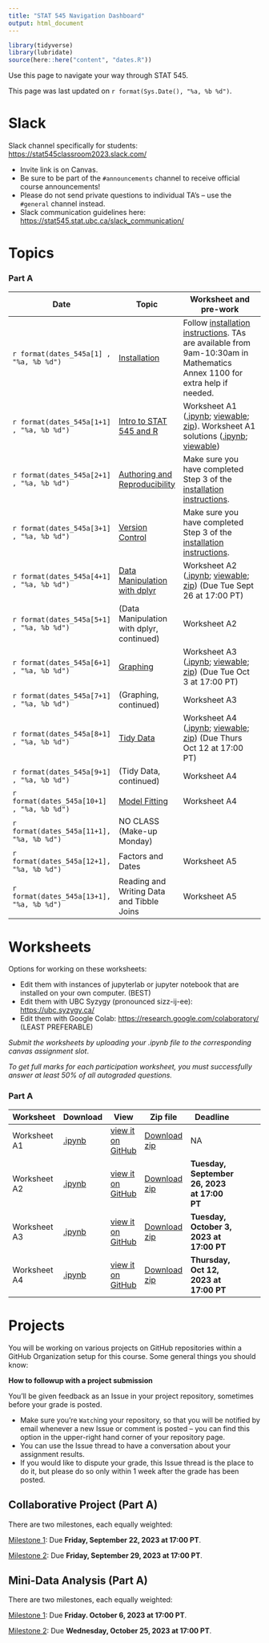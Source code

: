 ```yaml
---
title: "STAT 545 Navigation Dashboard"
output: html_document
---
```


```r
library(tidyverse)
library(lubridate)
source(here::here("content", "dates.R"))
```

Use this page to navigate your way through STAT 545.

This page was last updated on `r format(Sys.Date(), "%a, %b %d")`.

# Slack

Slack channel specifically for students: <https://stat545classroom2023.slack.com/>

-   Invite link is on Canvas. 
-   Be sure to be part of the `#announcements` channel to receive official course announcements!
-   Please do not send private questions to individual TA's -- use the `#general` channel instead.
-   Slack communication guidelines here: <https://stat545.stat.ubc.ca/slack_communication/>

# Topics

### Part A

| Date                                       | Topic                                                                                  | Worksheet and pre-work                                                                                                                                                                                                                                                                                                                                                                                                                                                                                                                                                                                                                                                                                 |
|----------|----------|-----------------------------------------------------|
| `r format(dates_545a[1] , "%a, %b %d")`    | [Installation](/notes/notes-a00)                                                       | Follow [installation instructions](/notes/notes-a00). TAs are available from 9am-10:30am in Mathematics Annex 1100 for extra help if needed.                                                                                                                                                                                                                                                                                                                                                                                                                                                                                                                                                           |
| `r format(dates_545a[1+1] , "%a, %b %d")`  | [Intro to STAT 545 and R](/notes/notes-a01)                                            | Worksheet A1 ([.ipynb](https://raw.githubusercontent.com/UBC-STAT/stat545.stat.ubc.ca/master/content/worksheets/worksheet_a01.ipynb); [viewable](https://github.com/UBC-STAT/stat545.stat.ubc.ca/blob/master/content/worksheets/worksheet_a01.ipynb); [zip](https://github.com/UBC-STAT/stat545.stat.ubc.ca/raw/master/content/worksheets/worksheet_a01.ipynb.zip)). Worksheet A1 solutions ([.ipynb](https://raw.githubusercontent.com/UBC-STAT/stat545.stat.ubc.ca/master/content/worksheets/worksheet_a01_solutions.ipynb); [viewable](https://github.com/UBC-STAT/stat545.stat.ubc.ca/blob/master/content/worksheets/worksheet_a01_solutions.ipynb)) |
| `r format(dates_545a[2+1] , "%a, %b %d")`  | [Authoring and Reproducibility](/notes/notes-a03)                                                          | Make sure you have completed Step 3 of the [installation instructions](/notes/notes-a00).                                                                                                                                                                                                                                                                                                                                                                                                                                                                                                                                                                                                              |
| `r format(dates_545a[3+1] , "%a, %b %d")`  | [Version Control](/notes/notes-a02)                                                    | Make sure you have completed Step 3 of the [installation instructions](/notes/notes-a00).                                                                                                                                                                                                                                                                                                                                                                                                                                                                                                                                                                                                              |
| `r format(dates_545a[4+1] , "%a, %b %d")`  | [Data Manipulation with dplyr](/notes/notes-a04) | Worksheet A2  ([.ipynb](https://raw.githubusercontent.com/UBC-STAT/stat545.stat.ubc.ca/master/content/worksheets/worksheet_a02.ipynb); [viewable](https://github.com/UBC-STAT/stat545.stat.ubc.ca/blob/master/content/worksheets/worksheet_a02.ipynb); [zip](https://github.com/UBC-STAT/stat545.stat.ubc.ca/raw/master/content/worksheets/worksheet_a02.ipynb.zip)) (Due Tue Sept 26 at 17:00 PT)                                                                                                                                                                                                                                                                                  |
| `r format(dates_545a[5+1] , "%a, %b %d")`  | (Data Manipulation with dplyr, continued)                                              | Worksheet A2                                                                                                                                                                                                                                                                                                                                                                                                                                                                                                                                                                                                                                                                                           |
| `r format(dates_545a[6+1] , "%a, %b %d")`  |  [Graphing](/notes/notes-a06)                                          | Worksheet A3  ([.ipynb](https://raw.githubusercontent.com/UBC-STAT/stat545.stat.ubc.ca/master/content/worksheets/worksheet_a03.ipynb); [viewable](https://github.com/UBC-STAT/stat545.stat.ubc.ca/blob/master/content/worksheets/worksheet_a03.ipynb); [zip](https://github.com/UBC-STAT/stat545.stat.ubc.ca/raw/master/content/worksheets/worksheet_a03.ipynb.zip)) (Due Tue Oct 3 at 17:00 PT)                                                                                                                                                                                                                                                                                                                            |
| `r format(dates_545a[7+1] , "%a, %b %d")`  | (Graphing, continued)                                                                  | Worksheet A3                                                                                                                                                                                                                                                                                                                                                                                                                                                                                                                                                                                                                                                                                           |
| `r format(dates_545a[8+1] , "%a, %b %d")`  | [Tidy Data](/notes/notes-a08)                               | Worksheet A4  ([.ipynb](https://raw.githubusercontent.com/UBC-STAT/stat545.stat.ubc.ca/master/content/worksheets/worksheet_a04.ipynb); [viewable](https://github.com/UBC-STAT/stat545.stat.ubc.ca/blob/master/content/worksheets/worksheet_a04.ipynb); [zip](https://github.com/UBC-STAT/stat545.stat.ubc.ca/raw/master/content/worksheets/worksheet_a04.ipynb.zip)) (Due Thurs Oct 12 at 17:00 PT)                                                                                                                                                                                                                                                                                                                          |
| `r format(dates_545a[9+1] , "%a, %b %d")`  | (Tidy Data, continued)                                                                 | Worksheet A4                                                                                                                                                                                                                                                                                                                                                                                                                                                                                                                                                                                                                                                                                           |
| `r format(dates_545a[10+1] , "%a, %b %d")` | [Model Fitting](/notes/notes-a09)                                | Worksheet A4                                                                                                                                                                                                                                                                                                                                                                                                                                                                                                                                                                                                                                                                                         |
| `r format(dates_545a[11+1], "%a, %b %d")`  | NO CLASS (Make-up Monday)  <!--Factors and Dates  [Factors and Dates](/notes/notes-a10)-->                        |  <!-- Worksheet A5 ([.ipynb](https://raw.githubusercontent.com/UBC-STAT/stat545.stat.ubc.ca/master/content/worksheets/worksheet_a05.ipynb); [viewable](https://github.com/UBC-STAT/stat545.stat.ubc.ca/blob/master/content/worksheets/worksheet_a05.ipynb); [zip](https://github.com/UBC-STAT/stat545.stat.ubc.ca/raw/master/content/worksheets/worksheet_a05.ipynb.zip))         -->                                                                                                                                                                                                                                                                                                                   |
| `r format(dates_545a[12+1], "%a, %b %d")`  | Factors and Dates <!-- Tibble Joins  [Tibble joins](/notes/notes-a11)    -->                              | Worksheet A5                                                                                                                                                                                                                                                                                                                                                                                                                                                                                                                                                                                                                                                                                           |
| `r format(dates_545a[13+1], "%a, %b %d")`  | Reading and Writing Data and Tibble Joins <!-- [Reading and Writing Data](/notes/notes-a12)-->          | Worksheet A5 <!-- Worksheet A6 ([.ipynb](https://raw.githubusercontent.com/UBC-STAT/stat545.stat.ubc.ca/master/content/worksheets/worksheet_a06.ipynb); [viewable](https://github.com/UBC-STAT/stat545.stat.ubc.ca/blob/master/content/worksheets/worksheet_a06.ipynb); [zip](https://github.com/UBC-STAT/stat545.stat.ubc.ca/raw/master/content/worksheets/worksheet_a06.ipynb.zip))   -->                                                                                                                                                                                                                                                                                                                         |

# Worksheets

Options for working on these worksheets:

-   Edit them with instances of jupyterlab or jupyter notebook that are installed on your own computer. (BEST)
-   Edit them with UBC Syzygy (pronounced sizz-ij-ee): <https://ubc.syzygy.ca/>
-   Edit them with Google Colab: <https://research.google.com/colaboratory/> (LEAST PREFERABLE)

*Submit the worksheets by uploading your .ipynb file to the corresponding canvas assignment slot*.

*To get full marks for each participation worksheet, you must successfully answer at least 50% of all autograded questions.*

### Part A

| Worksheet    | Download                                                                                                               | View                                                                                                                    | Zip file                                                                                                              | Deadline                                                                                                                                                                                                                                                                                                             |     |
|----------|----------|----------|----------|----------|----------------------|
| Worksheet A1 | [.ipynb](https://raw.githubusercontent.com/UBC-STAT/stat545.stat.ubc.ca/master/content/worksheets/worksheet_a01.ipynb) | [view it on GitHub](https://github.com/UBC-STAT/stat545.stat.ubc.ca/blob/master/content/worksheets/worksheet_a01.ipynb) | [Download zip](https://github.com/UBC-STAT/stat545.stat.ubc.ca/raw/master/content/worksheets/worksheet_a01.ipynb.zip) | NA <!-- **not for submission.** Solutions ([.ipynb](https://raw.githubusercontent.com/UBC-STAT/stat545.stat.ubc.ca/master/content/worksheets/worksheet_a01_solutions.ipynb), [view it on Github](https://github.com/UBC-STAT/stat545.stat.ubc.ca/blob/master/content/worksheets/worksheet_a01_solutions.ipynb)). --> |     |
| Worksheet A2 | [.ipynb](https://raw.githubusercontent.com/UBC-STAT/stat545.stat.ubc.ca/master/content/worksheets/worksheet_a02.ipynb) | [view it on GitHub](https://github.com/UBC-STAT/stat545.stat.ubc.ca/blob/master/content/worksheets/worksheet_a02.ipynb) | [Download zip](https://github.com/UBC-STAT/stat545.stat.ubc.ca/raw/master/content/worksheets/worksheet_a02.ipynb.zip) | **Tuesday, September 26, 2023 at 17:00 PT**   
| Worksheet A3 | [.ipynb](https://raw.githubusercontent.com/UBC-STAT/stat545.stat.ubc.ca/master/content/worksheets/worksheet_a03.ipynb) | [view it on GitHub](https://github.com/UBC-STAT/stat545.stat.ubc.ca/blob/master/content/worksheets/worksheet_a03.ipynb) | [Download zip](https://github.com/UBC-STAT/stat545.stat.ubc.ca/raw/master/content/worksheets/worksheet_a03.ipynb.zip) | **Tuesday, October 3, 2023 at 17:00 PT** |
| Worksheet A4 | [.ipynb](https://raw.githubusercontent.com/UBC-STAT/stat545.stat.ubc.ca/master/content/worksheets/worksheet_a04.ipynb) | [view it on GitHub](https://github.com/UBC-STAT/stat545.stat.ubc.ca/blob/master/content/worksheets/worksheet_a04.ipynb) | [Download zip](https://github.com/UBC-STAT/stat545.stat.ubc.ca/raw/master/content/worksheets/worksheet_a04.ipynb.zip) | **Thursday, Oct 12, 2023 at 17:00 PT**                                                                                                                                                                                                                                                                   | 

```{=html}
<!--                                                                      
| Worksheet A5 | [.ipynb](https://raw.githubusercontent.com/UBC-STAT/stat545.stat.ubc.ca/master/content/worksheets/worksheet_a05.ipynb) | [view it on GitHub](https://github.com/UBC-STAT/stat545.stat.ubc.ca/blob/master/content/worksheets/worksheet_a05.ipynb) | [Download zip](https://github.com/UBC-STAT/stat545.stat.ubc.ca/raw/master/content/worksheets/worksheet_a05.ipynb.zip) | 10                    | **Thursday, Oct 26, 2023 at 17:00 PT**                                                                                                                                                                                                                                                                   |
| Worksheet A6 | [.ipynb](https://raw.githubusercontent.com/UBC-STAT/stat545.stat.ubc.ca/master/content/worksheets/worksheet_a06.ipynb) | [view it on GitHub](https://github.com/UBC-STAT/stat545.stat.ubc.ca/blob/master/content/worksheets/worksheet_a06.ipynb) | [Download zip](https://github.com/UBC-STAT/stat545.stat.ubc.ca/raw/master/content/worksheets/worksheet_a06.ipynb.zip) | 10                    | **Friday, Oct 28, 2022 at 17:00 PT**                                                                                                                                                                                                                                                                  |
-->
```
# Projects

You will be working on various projects on GitHub repositories within a GitHub Organization setup for this course. Some general things you should know:

**How to followup with a project submission**

You'll be given feedback as an Issue in your project repository, sometimes before your grade is posted.

-   Make sure you're `Watch`ing your repository, so that you will be notified by email whenever a new Issue or comment is posted -- you can find this option in the upper-right hand corner of your repository page.
-   You can use the Issue thread to have a conversation about your assignment results.
-   If you would like to dispute your grade, this Issue thread is the place to do it, but please do so only within 1 week after the grade has been posted.

## Collaborative Project (Part A)

There are two milestones, each equally weighted: 

[Milestone 1](/collaborative-project/milestone1/): Due **Friday, September 22, 2023 at 17:00 PT**. 

[Milestone 2](/collaborative-project/milestone2/): Due **Friday, September 29, 2023 at 17:00 PT**. 

## Mini-Data Analysis (Part A)

There are two milestones, each equally weighted:

[Milestone 1](/mini-project/mini-project-1/): Due **Friday. October 6, 2023 at 17:00 PT**. 

[Milestone 2](/mini-project/mini-project-2/): Due **Wednesday, October 25, 2023 at 17:00 PT**. 
